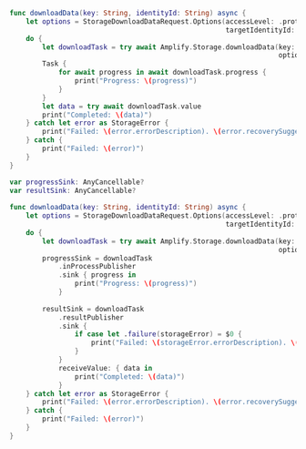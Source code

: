 <BlockSwitcher>

<Block name="Async/Await">

```swift
func downloadData(key: String, identityId: String) async {
    let options = StorageDownloadDataRequest.Options(accessLevel: .protected, 
                                                     targetIdentityId: identityId)
    do {
        let downloadTask = try await Amplify.Storage.downloadData(key: key, 
                                                                  options: options)
        Task {
            for await progress in await downloadTask.progress {
                print("Progress: \(progress)")
            }
        }
        let data = try await downloadTask.value
        print("Completed: \(data)")
    } catch let error as StorageError {
        print("Failed: \(error.errorDescription). \(error.recoverySuggestion)")
    } catch {
        print("Failed: \(error)")
    }
}

```

</Block>

<Block name="Combine">

```swift
var progressSink: AnyCancellable?
var resultSink: AnyCancellable?
    
func downloadData(key: String, identityId: String) async {
    let options = StorageDownloadDataRequest.Options(accessLevel: .protected,
                                                     targetIdentityId: identityId)
    do {
        let downloadTask = try await Amplify.Storage.downloadData(key: key,
                                                                  options: options)
        progressSink = downloadTask
            .inProcessPublisher
            .sink { progress in
                print("Progress: \(progress)")
            }
        
        resultSink = downloadTask
            .resultPublisher
            .sink {
                if case let .failure(storageError) = $0 {
                    print("Failed: \(storageError.errorDescription). \(storageError.recoverySuggestion)")
                }
            }
            receiveValue: { data in
                print("Completed: \(data)")
            }
    } catch let error as StorageError {
        print("Failed: \(error.errorDescription). \(error.recoverySuggestion)")
    } catch {
        print("Failed: \(error)")
    }
}
```

</Block>

</BlockSwitcher>